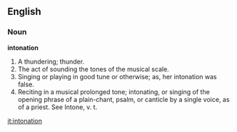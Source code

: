 ==English==

===Noun===

'''intonation'''

#A thundering; thunder.
#The act of sounding the tones of the musical scale.
#Singing or playing in good tune or otherwise; as, her intonation was false.
#Reciting in a musical prolonged tone; intonating, or singing of the opening phrase of a plain-chant, psalm, or canticle by a single voice, as of a priest. See Intone, v. t.

[[it:intonation]]